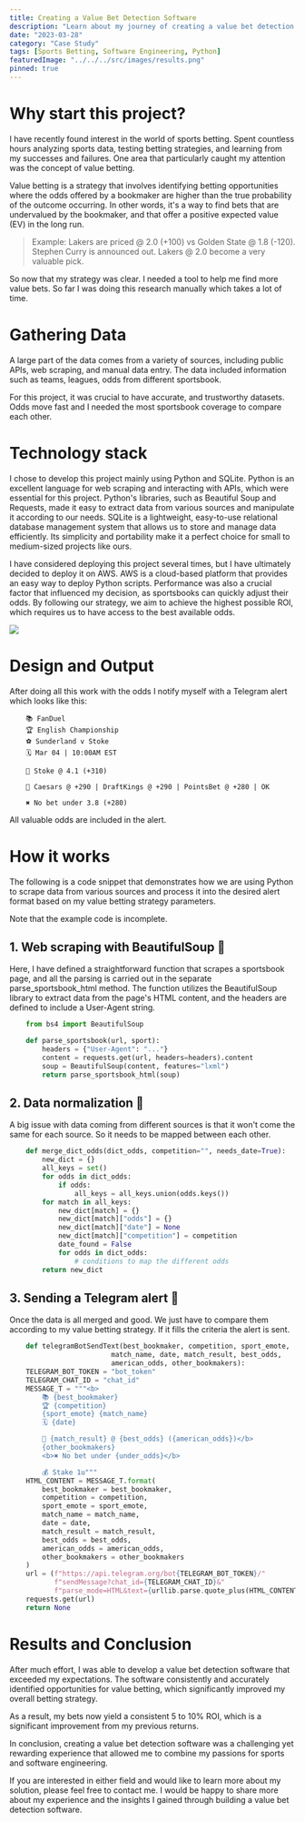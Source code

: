 ```yaml
---
title: Creating a Value Bet Detection Software
description: "Learn about my journey of creating a value bet detection software and the lessons I learned along the way as a sports enthusiast and software engineer."
date: "2023-03-28"
category: "Case Study"
tags: [Sports Betting, Software Engineering, Python]
featuredImage: "../../../src/images/results.png"
pinned: true
---
```


# Why start this project?

I have recently found interest in the world of sports betting. Spent countless hours analyzing sports data, testing betting strategies, and learning from my successes and failures. One area that particularly caught my attention was the concept of value betting.

Value betting is a strategy that involves identifying betting opportunities where the odds offered by a bookmaker are higher than the true probability of the outcome occurring. In other words, it's a way to find bets that are undervalued by the bookmaker, and that offer a positive expected value (EV) in the long run.

> Example: Lakers are priced @ 2.0 (+100) vs Golden State @ 1.8 (-120). Stephen Curry is announced out. Lakers @ 2.0 become a very valuable pick.

So now that my strategy was clear. I needed a tool to help me find more value bets. So far I was doing this research manually which takes a lot of time.

# Gathering Data
A large part of the data comes from a variety of sources, including public APIs, web scraping, and manual data entry. The data included information such as teams, leagues, odds from different sportsbook.

For this project, it was crucial to have accurate, and trustworthy datasets.
Odds move fast and I needed the most sportsbook coverage to compare each other.

# Technology stack

I chose to develop this project mainly using Python and SQLite. Python is an excellent language for web scraping and interacting with APIs, which were essential for this project. Python's libraries, such as Beautiful Soup and Requests, made it easy to extract data from various sources and manipulate it according to our needs. SQLite is a lightweight, easy-to-use relational database management system that allows us to store and manage data efficiently. Its simplicity and portability make it a perfect choice for small to medium-sized projects like ours.

I have considered deploying this project several times, but I have ultimately decided to deploy it on AWS. AWS is a cloud-based platform that provides an easy way to deploy Python scripts. Performance was also a crucial factor that influenced my decision, as sportsbooks can quickly adjust their odds. By following our strategy, we aim to achieve the highest possible ROI, which requires us to have access to the best available odds.

![](stack.png)

# Design and Output

After doing all this work with the odds I notify myself with a Telegram alert which looks like this:

```
    📚 FanDuel
    🏆 English Championship
    ⚽ Sunderland v Stoke
    🗓️ Mar 04 | 10:00AM EST

    🎰 Stoke @ 4.1 (+310)

    🔀 Caesars @ +290 | DraftKings @ +290 | PointsBet @ +280 | OK

    ✖️ No bet under 3.8 (+280)
```
All valuable odds are included in the alert.

# How it works
The following is a code snippet that demonstrates how we are using Python to scrape data from various sources and process it into the desired alert format based on my value betting strategy parameters.

<Alert severity="warning">
  Note that the example code is incomplete.
</Alert>

## 1. Web scraping with BeautifulSoup 🥣

Here, I have defined a straightforward function that scrapes a sportsbook page, and all the parsing is carried out in the separate parse_sportsbook_html method. The function utilizes the BeautifulSoup library to extract data from the page's HTML content, and the headers are defined to include a User-Agent string.
```python
    from bs4 import BeautifulSoup

    def parse_sportsbook(url, sport):
        headers = {"User-Agent": "..."}
        content = requests.get(url, headers=headers).content
        soup = BeautifulSoup(content, features="lxml")
        return parse_sportsbook_html(soup)
```

## 2. Data normalization 🧼

A big issue with data coming from different sources is that it won't come the same for each source. So it needs to be mapped between each other.

```python
    def merge_dict_odds(dict_odds, competition="", needs_date=True):
        new_dict = {}
        all_keys = set()
        for odds in dict_odds:
            if odds:
                all_keys = all_keys.union(odds.keys())
        for match in all_keys:
            new_dict[match] = {}
            new_dict[match]["odds"] = {}
            new_dict[match]["date"] = None
            new_dict[match]["competition"] = competition
            date_found = False
            for odds in dict_odds:
                # conditions to map the different odds
        return new_dict
```

## 3. Sending a Telegram alert 📨

Once the data is all merged and good. We just have to compare them according to my value betting strategy. If it fills the criteria the alert is sent.
```python
    def telegramBotSendText(best_bookmaker, competition, sport_emote, 
                         match_name, date, match_result, best_odds,
                         american_odds, other_bookmakers):
    TELEGRAM_BOT_TOKEN = "bot_token"
    TELEGRAM_CHAT_ID = "chat_id"
    MESSAGE_T = """<b>
        📚 {best_bookmaker}
        🏆 {competition}
        {sport_emote} {match_name}
        🗓️ {date}

        🎰 {match_result} @ {best_odds} ({american_odds})</b>
        {other_bookmakers}
        <b>✖️ No bet under {under_odds}</b>

        💰 Stake 1u"""
    HTML_CONTENT = MESSAGE_T.format(
        best_bookmaker = best_bookmaker,
        competition = competition,
        sport_emote = sport_emote,
        match_name = match_name,
        date = date,
        match_result = match_result,
        best_odds = best_odds,
        american_odds = american_odds,
        other_bookmakers = other_bookmakers
    )
    url = (f"https://api.telegram.org/bot{TELEGRAM_BOT_TOKEN}/"
           f"sendMessage?chat_id={TELEGRAM_CHAT_ID}&"
           f"parse_mode=HTML&text={urllib.parse.quote_plus(HTML_CONTENT)}")
    requests.get(url)
    return None

```

# Results and Conclusion
After much effort, I was able to develop a value bet detection software that exceeded my expectations. The software consistently and accurately identified opportunities for value betting, which significantly improved my overall betting strategy.

As a result, my bets now yield a consistent 5 to 10% ROI, which is a significant improvement from my previous returns.

In conclusion, creating a value bet detection software was a challenging yet rewarding experience that allowed me to combine my passions for sports and software engineering.

If you are interested in either field and would like to learn more about my solution, please feel free to contact me. I would be happy to share more about my experience and the insights I gained through building a value bet detection software.
